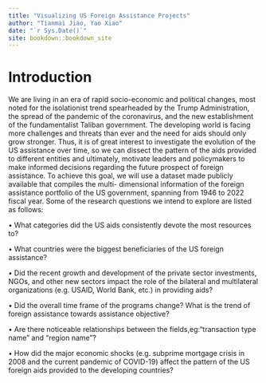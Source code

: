 ```yaml
--- 
title: "Visualizing US Foreign Assistance Projects"
author: "Tianmai Jiao, Yao Xiao"
date: "`r Sys.Date()`"
site: bookdown::bookdown_site
---
```


# Introduction

We are living in an era of rapid socio-economic and political changes, most noted for the isolationist trend spearheaded by the Trump Administration, the spread of the pandemic of the coronavirus, and the new establishment of the fundamentalist Taliban government. The developing world is facing more challenges and threats than ever and the need for aids should only grow stronger. Thus, it is of great interest to investigate the evolution of the US assistance over time, so we can dissect the pattern of the aids provided to different entities and ultimately, motivate leaders and policymakers to make informed decisions regarding the future prospect of foreign assistance. To achieve this goal, we will use a dataset made publicly available that compiles the multi- dimensional information of the foreign assistance portfolio of the US government, spanning from 1946 to 2022 fiscal year. Some of the research questions we intend to explore are listed as follows:

• What categories did the US aids consistently devote the most resources to?

• What countries were the biggest beneficiaries of the US foreign assistance?

• Did the recent growth and development of the private sector investments, NGOs, and other new sectors impact the role of the bilateral and multilateral organizations (e.g. USAID, World Bank, etc.) in providing aids?

• Did the overall time frame of the programs change? What is the trend of foreign assistance towards assistance objective?

• Are there noticeable relationships between the fields,eg:“transaction type name” and “region name”?

• How did the major economic shocks (e.g. subprime mortgage crisis in 2008 and the current pandemic of COVID-19) affect the pattern of the US foreign aids provided to the developing countries?
